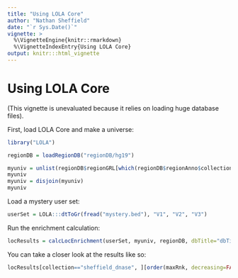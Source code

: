 ```yaml
---
title: "Using LOLA Core"
author: "Nathan Sheffield"
date: "`r Sys.Date()`"
vignette: >
  %\VignetteEngine{knitr::rmarkdown}
  %\VignetteIndexEntry{Using LOLA Core}
output: knitr:::html_vignette
---
```

# Using LOLA Core

(This vignette is unevaluated because it relies on loading huge database files).

First, load LOLA Core and make a universe:

```r
library("LOLA")

regionDB = loadRegionDB("regionDB/hg19")

myuniv = unlist(regionDB$regionGRL[which(regionDB$regionAnno$collection == "sheffield_dnase")])
myuniv
myuniv = disjoin(myuniv)
myuniv
```

Load a mystery user set:

```r
userSet = LOLA:::dtToGr(fread("mystery.bed"), "V1", "V2", "V3")
```

Run the enrichment calculation:

```r
locResults = calcLocEnrichment(userSet, myuniv, regionDB, dbTitle="dbTitle", cores=1)
```

You can take a closer look at the results like so:

```r
locResults[collection=="sheffield_dnase", ][order(maxRnk, decreasing=FALSE),][1:20,]
```
